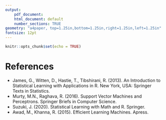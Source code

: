 ```yaml
---
output:
    pdf_document:
    html_document: default
    number_sections: TRUE
geometry: "a4paper, top=1.25in,bottom=1.25in,right=1.25in,left=1.25in"
fontsize: 12pt
---
```


```r
knitr::opts_chunk$set(echo = TRUE)
```

# References
- James, G., Witten, D., Hastie, T., Tibshirani, R. (2013). An Introduction to Statistical Learning with Applications in R. New York, USA: Springer Texts in Statistics.
- Murty, M.N., Raghava, R. (2016). Support Vector Machines and Perceptrons. Springer Briefs in Computer Science.
- Suzuki, J. (2020). Statistical Learning with Math and R. Springer.
- Awad, M., Khanna, R. (2015). Efficient Learning Machines. Apress.
